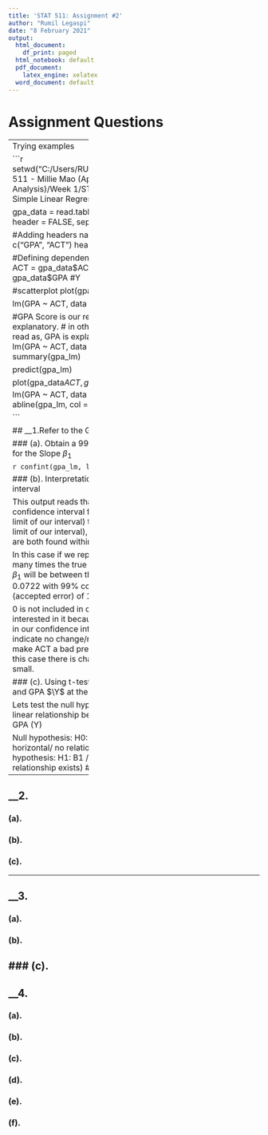 ---
title: 'STAT 511: Assignment #2'
author: "Rumil Legaspi"
date: "8 February 2021"
output:
  html_document:
    df_print: paged
  html_notebook: default
  pdf_document: 
    latex_engine: xelatex
  word_document: default
---

# Assignment Questions

----------------------
Trying examples

```{r, include=TRUE}
setwd("C:/Users/RUMIL/Desktop/APU/STAT 511 - Millie Mao (Applied Regression Analysis)/Week 1/STAT511 Assignment 1 Simple Linear Regression")


gpa_data = read.table(file = "GPA.txt", header = FALSE, sep = "")

#Adding headers
names(gpa_data) <- c("GPA", "ACT")
head(gpa_data)

#Defining dependent and independent vars
ACT = gpa_data$ACT #X
GPA = gpa_data$GPA #Y


#scatterplot
plot(gpa_data)


lm(GPA ~ ACT, data = gpa_data)

#GPA Score is our response, ACT is our explanatory.
# in other words GPA ~ ACT is read as, GPA is explained by ACT
gpa_lm = lm(GPA ~ ACT, data = gpa_data)
summary(gpa_lm)

predict(gpa_lm)

plot(gpa_data$ACT, gpa_data$GPA)
gpa_lm = lm(GPA ~ ACT, data = gpa_data)
abline(gpa_lm, col = "red")

```


## __1.Refer to the GPA problem in HW#1.






### (a). Obtain a 99% confidence interval for the Slope $\beta_{1}$ 

```{r}
confint(gpa_lm, level = 0.99)
```

### (b). Interpretation of confidence interval

This output reads that within our confidence interval from 0.5% (the lower limit of our interval) to 99.5% (the upper limit of our interval), our intercept and slope are both found within the listed intervals.

In this case if we repeat this experiment many times the true population parameter $\beta_{1}$  will be between the interval 0.0053 and 0.0722 with 99% confidence and $\alpha$ (accepted error) of 1%

0 is not included in our interval, but we are interested in it because if zero was included in our confidence interval then that would indicate no change/relationship and would make ACT a bad predictor for GPA. So in this case there is change despite it being small. 



### (c). Using t-test between ACT $\X$ and GPA $\Y$ at the end of freshman year

Lets test the null hypothesis that there is a linear relationship between ACT (X) and GPA (Y)

Null hypothesis: H0: B1 = 0 (slope is horizontal/ no relationship)
Alternative hypothesis: H1: B1 /= 0 (slope exists/ relationship exists)
### (d). 
----------------------

## __2. 

### (a). 
### (b). 
### (c). 

-------------------------

## __3.

### (a). 
### (b). 
### (c). 
-------------------------

## __4. 

### (a). 
### (b). 
### (c). 
### (d). 
### (e). 
### (f).


